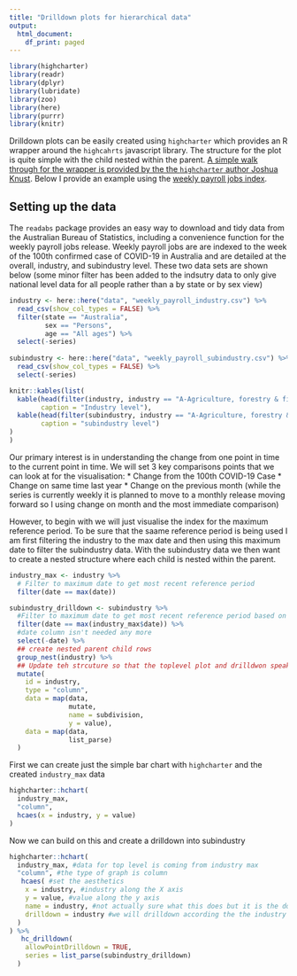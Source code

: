 ---
title: "Drilldown plots for hierarchical data"
output:
  html_document:
    df_print: paged
---

```{r load, message=FALSE, warnings = FALSE}
library(highcharter)
library(readr)
library(dplyr)
library(lubridate)
library(zoo)
library(here)
library(purrr)
library(knitr)
```

Drilldown plots can be easily created using `highcharter` which provides an R wrapper around the `highcahrts` javascript library. The structure for the plot is quite simple with the child nested within the parent. [A simple walk through for the wrapper is provided by the the `highcharter` author Joshua Knust](https://jkunst.com/highcharter/articles/drilldown.html). Below I provide an example using the [weekly payroll jobs index](https://www.abs.gov.au/statistics/labour/earnings-and-work-hours/weekly-payroll-jobs-and-wages-australia/latest-release). 

## Setting up the data 

The `readabs` package provides an easy way to download and tidy data from the Australian Bureau of Statistics, including a convenience function for the weekly payroll jobs release. Weekly payroll jobs are are indexed to the week of the 100th confirmed case of COVID-19 in Australia and are detailed at the overall, industry, and subindustry level. These two data sets are shown below (some minor filter has been added to the indsutry data to only give national level data for all people rather than a by state or by sex view)

```{r loadin, message = FALSE, warnings = FALSE}
industry <- here::here("data", "weekly_payroll_industry.csv") %>% 
  read_csv(show_col_types = FALSE) %>% 
  filter(state == "Australia",
         sex == "Persons",
         age == "All ages") %>% 
  select(-series)
  
subindustry <- here::here("data", "weekly_payroll_subindustry.csv") %>% 
  read_csv(show_col_types = FALSE) %>% 
  select(-series) 
```

```{r}
knitr::kables(list(
  kable(head(filter(industry, industry == "A-Agriculture, forestry & fishing")),
        caption = "Industry level"),
  kable(head(filter(subindustry, industry == "A-Agriculture, forestry & fishing")),
        caption = "subindustry level")
)
)

```

Our primary interest is in understanding the change from one point in time to the current point in time. We will set 3 key comparisons points that we can look at for the visualisation:
  * Change from the 100th COVID-19 Case
  * Change on same time last year 
  * Change on the previous month (while the series is currently weekly it is planned to move to a monthly release moving forward so I using change on month and the most immediate comparison)
  
However, to begin with we will just visualise the index for the maximum reference period. To be sure that the saame reference period is being used I am first filtering the industry to the max date and then using this maximum date to filter the subindustry data. With the subindustry data we then want to create a nested structure where each child is nested within the parent. 
```{r}

industry_max <- industry %>% 
  # Filter to maximum date to get most recent reference period
  filter(date == max(date)) 

subindustry_drilldown <- subindustry %>% 
  #Filter to maximum date to get most recent reference period based on the industry dataframe
  filter(date == max(industry_max$date)) %>% 
  #date column isn't needed any more
  select(-date) %>% 
  ## create nested parent child rows 
  group_nest(industry) %>% 
  ## Update teh strcuture so that the toplevel plot and drilldwon speak to eachother
  mutate(
    id = industry,
    type = "column",
    data = map(data, 
               mutate, 
               name = subdivision, 
               y = value),
    data = map(data,
               list_parse)
  )


```

First we can create just the simple bar chart with `highcharter` and the created `industry_max` data 

```{r}
highcharter::hchart(
  industry_max,
  "column",
  hcaes(x = industry, y = value)
)

```

Now we can build on this and create a drilldown into subindustry 
```{r}
highcharter::hchart(
  industry_max, #data for top level is coming from industry max
  "column", #the type of graph is column
   hcaes( #set the aesthetics
    x = industry, #industry along the X axis
    y = value, #value along the y axis
    name = industry, #not actually sure what this does but it is the doco
    drilldown = industry #we will drilldown according the the industry children 
  )
) %>% 
   hc_drilldown(
    allowPointDrilldown = TRUE,
    series = list_parse(subindustry_drilldown)
  )
```



